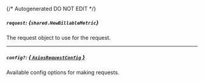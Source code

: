 {/* Autogenerated DO NOT EDIT  */}

##### `request`: *{`shared.NewBillableMetric`}*
The request object to use for the request.
<Collapsible>
    <NewBillableMetric/>
</Collapsible>

---
##### `config?`: [*{ `AxiosRequestConfig` }*](https://axios-http.com/docs/req_config)
Available config options for making requests.


